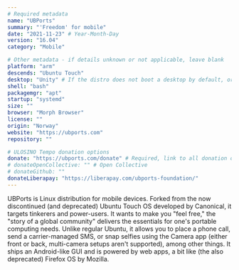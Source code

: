 ```yaml
---
# Required metadata
name: "UBPorts"
summary: "'Freedom' for mobile"
date: "2021-11-23" # Year-Month-Day
version: "16.04"
category: "Mobile"

# Other metadata - if details unknown or not applicable, leave blank
platform: "arm"
descends: "Ubuntu Touch"
desktop: "Unity" # If the distro does not boot a desktop by default, or doesn't ship one, leave 'desktop' blank
shell: "bash"
packagemgr: "apt"
startup: "systemd"
size: ""
browser: "Morph Browser"
license: ""
origin: "Norway"
website: "https://ubports.com"
repository: ""

# ULOSINO Tempo donation options
donate: "https://ubports.com/donate" # Required, link to all donation options
# donateOpenCollective: "" # Open Collective
# donateGithub: ""
donateLiberapay: "https://liberapay.com/ubports-foundation/"
---
```


UBPorts is Linux distribution for mobile devices. Forked from the now discontinued (and deprecated) Ubuntu Touch OS developed by Canonical, it targets tinkerers and power-users. It wants to make you "feel free," the "story of a global community" delivers the essentials for one's portable computing needs. Unlike regular Ubuntu, it allows you to place a phone call, send a carrier-managed SMS, or snap selfies using the Camera app (either front or back, multi-camera setups aren't supported), among other things. It ships an Android-like GUI and is powered by web apps, a bit like (the also deprecated) Firefox OS by Mozilla.
